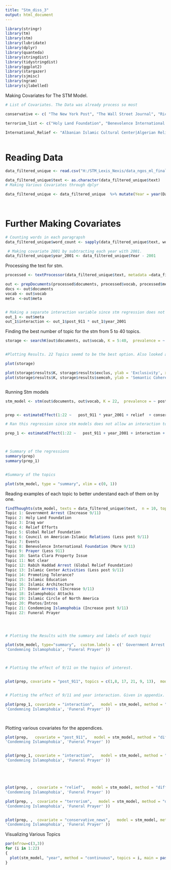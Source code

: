 ---
title: "Stm_diss_3"
output: html_document
---

```{r}
library(stringr)
library(tm)
library(stm)
library(lubridate)
library(dplyr)
library(quanteda)
library(stringdist)
library(tidystringdist)
library(ggplot2)
library(stargazer)
library(sjmisc)
library(ngram)
library(sjlabelled)

```

Making Covariates for The STM Model.


```{r}

# List of Covariates. The Data was already process so most 

conservative <- c( "The New York Post", "The Wall Street Journal", "Richmond Times Dispatch", "The Detroit News", "The Daily Oklahoman", "Human Events", "Human Events Online", "Fox News Network")

terrorism_list <- c("Holy Land Foundation", "Benevolence International Foundation", "Al Harmain Islamic Foundation", "Global Relief Foundation")

International_Relief <- "Albanian Islamic Cultural Center|Algerian Relief Foundation|Benevolence International|American Bosnia-Herzegovina Relief Fund|Az Zaitoon Pathan Foundation|Badr for Relief and Developement |Benevolence International|The Bosnia Relief Fund|Bosnian-American Cultural Association|Care International|Charitable Society for Social Welfare |Chechen-Ingush Society of America|Consultative Committee of Indian Muslims|Al-Ehsan Charitable Relief Organization |Health Resource Center for Palestine|Help the Needy |Fund for Afghan Relief and Development|Global Relief Foundation|Gulf Medical Relief|Holy Land Foundation|HOPE International|ICNA|Helping Hand|IKRE Fund|International Relief Association|Islamic African Relief Agency|Islamic-American Zakat Foundation|Islamic Call Organization|Islamic Relief USA|United Muslim Relief|Jerrahi Order|Kashmir Family Aid|Malsia Humanitarian Fund|Life for Relief and Development|Mercy International|Muslim Immigration and Refugee Services|Baitulmaal|Islamic Hope Foundation|Hope Islamic Center|Middle East Childrens Alliance|Islamic Medical Association of North America Inc|Save Bosnia Now|Sisters in Struggle|Somali Relief Fund|Sos|International Relief Organization|International Islamic Charitable Organization|Ummah Relief International|Palestine Childrens Relief Fund|Palestine Right To Return Coalition"



```


# Reading Data


```{r}

data_filtered_unique <- read.csv("H:/STM_Lexis_Nexis/data_ngos_ml_final_inshallah.csv")

data_filtered_unique$text <- as.character(data_filtered_unique$text)
# Making Various Covariates through dplyr

data_filtered_unique <- data_filtered_unique  %>% mutate(Year = year(Date_1)) %>%  mutate(post_911 = ifelse(as.Date(Date_1) > "2001-9-11",1,0 )) %>% mutate(conservative_news = ifelse(Newspaper %in% conservative, 1,0)) %>% mutate(terrorism=ifelse(grepl(paste(terrorism_list, collapse = '|'),keyword, ignore.case = TRUE), 1, 0)) %>% mutate(document = sapply(strsplit(as.character(docname), "[.]"), "[", 1)) %>% mutate(year_2001 = ifelse(as.Date(Date_1) >= "2001-09-11" & as.Date(Date_1) <= "2001-12-31",1,0 )) %>% mutate(relief= ifelse(grepl(International_Relief, text, ignore.case = TRUE), 1,0))




```

# Further Making Covariates

```{r}


# Counting words in each paragrapsh
data_filtered_unique$word_count <- sapply(data_filtered_unique$text, wordcount)

 # Making covariate 2001 by subtracting each year with 2001.
data_filtered_unique$year_2001 <- data_filtered_unique$Year - 2001
```


Processing the text for stm.
```{r}
processed <- textProcessor(data_filtered_unique$text, metadata =data_filtered_unique)

out <- prepDocuments(processed$documents, processed$vocab, processed$meta)
docs <- out$documents
vocab <- out$vocab
meta  <-out$meta


# Making a separate interaction variable since stm regression does not allow an interaction to be plotted in the plotting. Discussed Later.
out_1 <- out$meta
out_1$interaction <- out_1$post_911 * out_1$year_2001


```

Finding the best number of topic for the stm from 5 to 40 topics.

```{r}
storage <- searchK(out$documents, out$vocab, K = 5:40,  prevalence = ~ post_911 * year_2001 + relief  + conservative_news + terrorism + word_count,  data = out$meta, seed = 8458159)


#Plotting Results. 22 Topics seemd to be the best option. Also looked at topics to see if they made sense.

plot(storage)

plot(storage$results$K, storage$results$exclus, ylab = 'Exclusivity', xlab = 'Topics')
plot(storage$results$K, storage$results$semcoh, ylab = 'Semantic Coherence', xlab = 'Topics')



```

Running Stm models

```{r}

stm_model <- stm(out$documents, out$vocab, K = 22,  prevalence = ~ post_911 * year_2001 + relief  + conservative_news + terrorism + word_count,  data = out$meta, seed = 8458159)


prep <- estimateEffect(1:22 ~   post_911 * year_2001 + relief  + conservative_news + terrorism + word_count , stm_model,  meta = out$meta, uncertainty = "Global")

# Ran this regression since stm models does not allow an interaction to be plotted. Discussed later

prep_1 <- estimateEffect(1:22 ~   post_911 + year_2001 + interaction + relief  + conservative_news + terrorism + word_count , stm_model,  meta = out_1, uncertainty = "Global")



# Summary of the regressions
summary(prep)
summary(prep_1)


#Summary of the topics

plot(stm_model, type = "summary", xlim = c(0, 1))


```

Reading examples of each topic to better understand each of them on by one.

```{r}
findThoughts(stm_model, texts = data_filtered_unique$text,  n = 10, topics = 11)$docs[[1]]
Topic 1: Government Arrest (Increase 9/11)
Topic 2: Holy Land Foundation
Topic 3: Iraq war
Topic 4: Relief Efforts
Topic 5: Global Relief Foundation
Topic 6: Council on American-Islamic Relations (Less post 9/11)
Topic 7: Events
Topic 8: Benevolence International Foundation (More 9/11)
Topic 9: Prayer (Less 911)
Topic 10: Santa Clara Property Issue
Topic 11: Not clear
Topic 12: Rabih Haddad Arrest (Global Relief Foundation)
Topic 13: Islamic Center Activities (Less post 9/11)
Topic 14: Promoting Tolerance?
Topic 15: Islamic Education
Topic 16: Islamic Architecture
Topic 17: Donor Arrests (Increase 9/11)
Topic 18: Islamophobic Attacks
Topic 19: Islamic Circle of North America
Topic 20: Photos/Intros
Topic 21: Condemning Islamophobia (Increase post 9/11)
Topic 22: Funeral Prayer

  



```








```{r}

# Plotting the Results with the summary and labels of each topic

plot(stm_model, type="summary",  custom.labels = c(' Government Arrest', 'Holy Land Foundation', 'Iraq war', 'Relief Efforts', 'Global Relief Foundation','Council on American-Islamic Relations','Events', 'Terrorism', 'Prayer', 'Santa Clara Property Issue', 'Political Advocacy','Rabih Haddad Arrest', 'Islamic Center Activities', 'Promoting Tolerance', 'Islamic Education', 'Islamic Architecture', 'Donor Arrests', 'Islamophobic Attacks', 'Islamic Circle of North America', 'Photos',
'Condemning Islamophobia', 'Funeral Prayer' ))



# Plotting the effect of 9/11 on the topics of interest.


plot(prep, covariate = "post_911", topics = c(1,8, 17, 21, 9, 13),  model = stm_model, method = "difference",  cov.value1 = 1, cov.value2 = 0, xlim = c(-.1, .1), labeltype = "custom", custom.labels = c("Government Srutiny", "Terrorism",  "Donor Arrests",  "Condemning Islamophobia", "Prayer",  "Community Building"    ))


# Plotting the effect of 9/11 and year interaction. Given in appendix.

plot(prep_1, covariate = "interaction",   model = stm_model, method = "difference",  cov.value1 = 1, cov.value2 = 0, xlim = c(-.1, .1), cex.lab=1.5, labeltype = "custom", custom.labels = c(' Government Arrest', 'Holy Land Foundation', 'Iraq war', 'Relief Efforts', 'Global Relief Foundation','Council on American-Islamic Relations','Events', 'Terrorism', 'Prayer', 'Santa Clara Property Issue', 'Political Advocacy','Rabih Haddad Arrest', 'Islamic Center Activities', 'Promoting Tolerance', 'Islamic Education', 'Islamic Architecture', 'Donor Arrests', 'Islamophobic Attacks', 'Islamic Circle of North America', 'Photos',
'Condemning Islamophobia', 'Funeral Prayer' ))




```


Plotting various covariates for the appendices.

```{r}

plot(prep,   covariate = "post_911",   model = stm_model, method = "difference",  cov.value1 = 1, cov.value2 = 0, xlim = c(-.2, .1), cex.lab=1.5, labeltype = "custom", custom.labels = c('Government Arrest', 'Holy Land Foundation', 'Iraq war', 'Relief Efforts', 'Global Relief Foundation','Council on American-Islamic Relations','Events', 'Terrorism', 'Prayer', 'Santa Clara Property Issue', 'Political Advocacy','Rabih Haddad Arrest', 'Community Activities', 'Promoting Tolerance', 'Islamic Education', 'Islamic Architecture', 'Donor Arrests', 'Islamophobic Attacks', 'Islamic Circle of North America', 'Photos',
'Condemning Islamophobia', 'Funeral Prayer' ))


plot(prep_1, covariate = "interaction",   model = stm_model, method = "difference",  cov.value1 = 1, cov.value2 = 0, xlim = c(-.1, .1), cex.lab=1.5, labeltype = "custom", custom.labels = c('Government Arrest', 'Holy Land Foundation', 'Iraq war', 'Relief Efforts', 'Global Relief Foundation','Council on American-Islamic Relations','Events', 'Terrorism', 'Prayer', 'Santa Clara Property Issue', 'Political Advocacy','Rabih Haddad Arrest', 'Community Activities', 'Promoting Tolerance', 'Islamic Education', 'Islamic Architecture', 'Donor Arrests', 'Islamophobic Attacks', 'Islamic Circle of North America', 'Photos',
'Condemning Islamophobia', 'Funeral Prayer' ))





plot(prep, ,  covariate = "relief",   model = stm_model, method = "difference",  cov.value1 = 1, cov.value2 = 0, xlim = c(-.2, .3), cex.lab=1.5, labeltype = "custom", custom.labels = c('Government Arrest', 'Holy Land Foundation', 'Iraq war', 'Relief Efforts', 'Global Relief Foundation','Council on American-Islamic Relations','Events', 'Terrorism', 'Prayer', 'Santa Clara Property Issue', 'Political Advocacy','Rabih Haddad Arrest', 'Community Activities', 'Promoting Tolerance', 'Islamic Education', 'Islamic Architecture', 'Donor Arrests', 'Islamophobic Attacks', 'Islamic Circle of North America', 'Photos',
'Condemning Islamophobia', 'Funeral Prayer' ))

plot(prep, ,  covariate = "terrorism",   model = stm_model, method = "difference",  cov.value1 = 1, cov.value2 = 0, xlim = c(-.3, .45), cex.lab=1.5, labeltype = "custom", custom.labels = c('Government Arrest', 'Holy Land Foundation', 'Iraq war', 'Relief Efforts', 'Global Relief Foundation','Council on American-Islamic Relations','Events', 'Terrorism', 'Prayer', 'Santa Clara Property Issue', 'Political Advocacy','Rabih Haddad Arrest', 'Community Activities', 'Promoting Tolerance', 'Islamic Education', 'Islamic Architecture', 'Donor Arrests', 'Islamophobic Attacks', 'Islamic Circle of North America', 'Photos',
'Condemning Islamophobia', 'Funeral Prayer' ))


plot(prep, ,  covariate = "conservative_news",   model = stm_model, method = "difference",  cov.value1 = 1, cov.value2 = 0, xlim = c(-.3, .45), cex.lab=1.5, labeltype = "custom", custom.labels = c('Government Arrest', 'Holy Land Foundation', 'Iraq war', 'Relief Efforts', 'Global Relief Foundation','Council on American-Islamic Relations','Events', 'Terrorism', 'Prayer', 'Santa Clara Property Issue', 'Political Advocacy','Rabih Haddad Arrest', 'Community Activities', 'Promoting Tolerance', 'Islamic Education', 'Islamic Architecture', 'Donor Arrests', 'Islamophobic Attacks', 'Islamic Circle of North America', 'Photos',
'Condemning Islamophobia', 'Funeral Prayer' ))

```

Visualizing Various Topics

```{r}

par(mfrow=c(3,3))
for (i in 1:22)
{
  plot(stm_model, "year", method = "continuous", topics = i, main = paste0(model.stm.labels$prob[i,1:3], collapse = ", "), printlegend = F)
}

```

